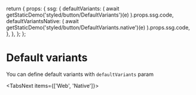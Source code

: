 
  return {
    props: {
      ssg: {
        defaultVariants: (
          await getStaticDemo('styled/button/DefaultVariants')(e)
        ).props.ssg.code,
        defaultVariantsNative: (
          await getStaticDemo('styled/button/DefaultVariants.native')(e)
        ).props.ssg.code,
      },
    },
  };
};

# Default variants

You can define default variants with `defaultVariants` param

<TabsNext items={['Web', 'Native']}>
  <TabNext>
    <Code name="defaultVariants" show />
    <br />
    <CodeDemo Demo={ButtonDefaultVariantsDemo} />
  </TabNext>
  <TabNext>
    <Code name="defaultVariantsNative" show />
    <br />
    <CodeDemo Demo={ButtonDefaultVariantsNativeDemo} />
  </TabNext>
</TabsNext>
